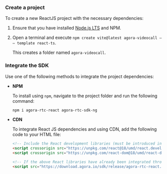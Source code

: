 
<PlatformWrapper platform="react-js">

### Create a project

To create a new ReactJS project with the necessary dependencies:

1. Ensure that you have installed [Node.js LTS](https://nodejs.org/en) and NPM.

1. Open a terminal and execute `npm create vite@latest agora-videocall — — template react-ts`.

    This creates a folder named `agora-videocall`.

### Integrate the SDK

Use one of the following methods to integrate the project dependencies:

* **NPM**

    To install <Vpd k="SDK" /> using `npm`, navigate to the project folder and run the following command:

    ```bash
    npm i agora-rtc-react agora-rtc-sdk-ng
    ```
  
* **CDN**

    To integrate React JS dependencies and <Vpd k="SDK" /> using CDN, add the following code to your HTML file:

    ```html
    <!-- Include the React development libraries (must be introduced in this order) -->
    <script crossorigin src="https://unpkg.com/react@18/umd/react.development.js"></script>
    <script crossorigin src="https://unpkg.com/react-dom@18/umd/react-dom.development.js"></script>

    <!-- If the above React libraries have already been integrated through npm, skip them and include only the Agora RTC React SDK -->
    <script src="https://download.agora.io/sdk/release/agora-rtc-react.2.1.0.js"></script>
    ```

</PlatformWrapper>